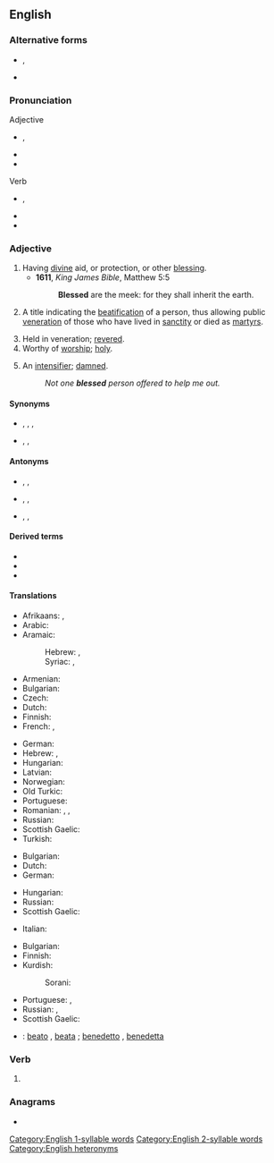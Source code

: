 {{also|blessèd|Blessed}}
==English==

===Alternative forms===
* {{l|en|blessèd}}, {{l|en|blesséd}} {{qualifier|poetic}}
* {{l|en|blest}} {{qualifier|archaic}}

===Pronunciation===
; Adjective
* {{enPR|blĕsʹĭd|blĕst}}, {{IPA|/ˈblɛsɪd/|/blɛst/|lang=en}}
* {{rhymes|ɛsɪd|ɛst|lang=en}}
* {{hyphenation|bless|ed|lang=en}}
; Verb
* {{enPR|blĕst}}, {{IPA|/blɛst/|lang=en}}
* {{rhymes|ɛst|lang=en}}
* {{hyphenation|blessed|lang=en}}

===Adjective===
{{en-adj}}

# Having [[divine]] aid, or protection, or other [[blessing]].
#* '''1611''', ''King James Bible'', Matthew 5:5
#*: '''Blessed''' are the meek: for they shall inherit the earth.
# {{lb|en|Roman Catholicism}} A title indicating the [[beatification]] of a person, thus allowing public [[veneration]] of those who have lived in [[sanctity]] or died as [[martyr]]s.
# Held in veneration; [[revere|revered]].
# Worthy of [[worship]]; [[holy]].
# {{lb|en|informal}} An [[intensifier]]; [[damned]].
#: ''Not one '''blessed''' person offered to help me out.''

====Synonyms====
* {{sense|revered}} {{l|en|revered}}, {{l|en|venerate|venerated}}, {{l|en|worship|worshipped}}, {{l|en|worship|worshiped}}
* {{sense|holy}} {{l|en|hallowed}}, {{l|en|holy}}, {{l|en|sacred}}

====Antonyms====
* {{sense|having divine aid, or protection, or other blessing}} {{l|en|condemned}}, {{l|en|cursed}}, {{l|en|damned}}
* {{sense|revered}} {{l|en|contemn|contemned}}, {{l|en|despise|despised}}, {{l|en|scorn|scorned}}
* {{sense|holy}} {{l|en|profane}}, {{l|en|unhallowed}}, {{l|en|unholy}}

====Derived terms====
* {{l|en|blessed event}}
* {{l|en|blessedly}}
* {{l|en|blessedness}}

====Translations====
{{trans-top|having divine aid, or protection, or other blessing}}
* Afrikaans: {{t|af|geseënd}}, {{t|af|welgeluksalig}}
* Arabic: {{t|ar|مُبَارَك}}
* Aramaic:
*: Hebrew: {{t|arc|בְּרִיךְ|tr=bərīḵ}}, {{t|arc|מְבָרַךְ|tr=məḇāraḵ}}
*: Syriac: {{t|arc|ܒܪܝܟ|tr=bərīḵ}}, {{t|arc|ܡܒܪܟ|tr=məḇāraḵ}}
* Armenian: {{t+|hy|օրհնյալ}}
* Bulgarian: {{t+|bg|благословен}}
* Czech: {{t|cs|požehnaný}}
* Dutch: {{t+|nl|gezegend}}
* Finnish: {{t|fi|siunattu}}
* French: {{t+|fr|bienheureux}}, {{t+|fr|béni}}
{{trans-mid}}
* German: {{t+|de|gesegnet}}
* Hebrew: {{t+|he|בָּרוּךְ|tr=barúkh}}, {{t|he|מבורך|alt=מבורך \ מְבֹרַךְ|tr=m'vorákh}}
* Hungarian: {{t+|hu|áldott}}
* Latvian: {{t|lv|svētīts}}
* Norwegian: {{t|no|velsignet}}
* Old Turkic: {{t|otk|𐰴𐰆𐱃𐰞𐰆𐰍|tr=qutluɣ}}
* Portuguese: {{t+|pt|abençoado}}
* Romanian: {{t+|ro|binecuvântat|m|n}}, {{t+|ro|blagoslovit|m|n}}, {{t|ro|binecuvântată|f}}
* Russian: {{t+|ru|благослове́нный}}
* Scottish Gaelic: {{t|gd|naomh}}
* Turkish: {{t+|tr|kutlu}}
{{trans-bottom}}

{{trans-top|In Catholicism, a title indicating the beatification of a person}}
* Bulgarian: {{t+|bg|блажен}}
* Dutch: {{t+|nl|zalig}}
* German: {{t+|de|selig}}
{{trans-mid}}
* Hungarian: {{t+|hu|boldog}}
* Russian: {{t+|ru|блаже́нный}}
* Scottish Gaelic: {{t|gd|naomh}}
{{trans-bottom}}

{{trans-top|held in veneration; revered}}
* Italian: {{t+|it|benedetta|f}}
{{trans-mid}}
{{trans-bottom}}

{{trans-top|worthy of worship; holy}}
* Bulgarian: {{t+|bg|свещен}}
* Finnish: {{t+|fi|pyhä}}
* Kurdish:
*: Sorani: {{t+|ku|پیرۆز}}
{{trans-mid}}
* Portuguese: {{t+|pt|bendito}}, {{t+|pt|bento}}
* Russian: {{t+|ru|свято́й}}, {{t+|ru|свяще́нный}}
* Scottish Gaelic: {{t|gd|naomh}}
{{trans-bottom}}

{{checktrans-top}}
* {{ttbc|it}}: [[beato]] {{g|m}}, [[beata]] {{g|f}}; [[benedetto]] {{g|m}}, [[benedetta]] {{g|f}}
{{trans-mid}}
{{trans-bottom}}

===Verb===
{{head|en|verb form}}

# {{en-past of|bless}}

<!--Antonyms, etc, belong at the infinitive only

====Antonyms====
* {{l|en|cursed}}
* {{l|en|condemned}}
-->

{{catlangname|en|terms with unexpected syllabic -ed}}

===Anagrams===
* {{anagrams|en|bedless}}

[[Category:English 1-syllable words]]
[[Category:English 2-syllable words]]
[[Category:English heteronyms]]